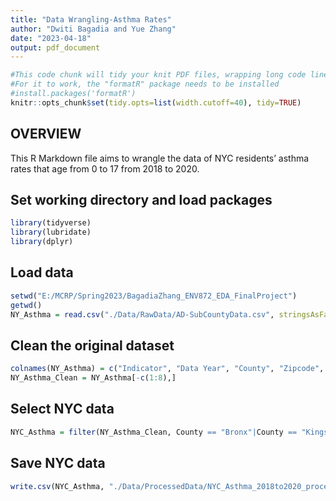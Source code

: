 ```yaml
---
title: "Data Wrangling-Asthma Rates"
author: "Dwiti Bagadia and Yue Zhang"
date: "2023-04-18"
output: pdf_document
---
```


```r
#This code chunk will tidy your knit PDF files, wrapping long code lines
#For it to work, the "formatR" package needs to be installed
#install.packages('formatR')
knitr::opts_chunk$set(tidy.opts=list(width.cutoff=40), tidy=TRUE)

```

## OVERVIEW

This R Markdown file aims to wrangle the data of NYC residents' asthma rates that age from 0 to 17 from 2018 to 2020.

## Set working directory and load packages
```r
library(tidyverse)
library(lubridate)
library(dplyr)
```

## Load data
```r
setwd("E:/MCRP/Spring2023/BagadiaZhang_ENV872_EDA_FinalProject")
getwd()
NY_Asthma = read.csv("./Data/RawData/AD-SubCountyData.csv", stringsAsFactors = TRUE)

```

## Clean the original dataset
```r
colnames(NY_Asthma) = c("Indicator", "Data Year", "County", "Zipcode", "Numbers", "Rate per 10k")
NY_Asthma_Clean = NY_Asthma[-c(1:8),]

```

## Select NYC data
```r
NYC_Asthma = filter(NY_Asthma_Clean, County == "Bronx"|County == "Kings"|County == "New York"|County == "Queens"|County == "Richmond")

```

## Save NYC data
```r
write.csv(NYC_Asthma, "./Data/ProcessedData/NYC_Asthma_2018to2020_processed.csv", row.names = FALSE)


```